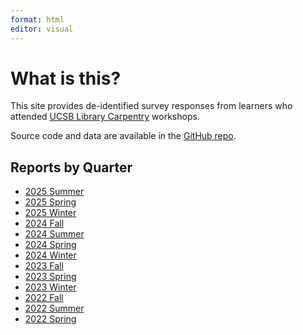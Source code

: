 ```yaml
---
format: html
editor: visual
---
```


# What is this?

This site provides de-identified survey responses from learners who attended [UCSB Library Carpentry](https://ucsbcarpentry.github.io/) workshops.

Source code and data are available in the [GitHub repo](https://github.com/UCSBCarpentry/wkshp-survey-analysis).

## Reports by Quarter

-   [2025 Summer](2025-summer-index.html)
-   [2025 Spring](2025-spring-index.html)
-   [2025 Winter](2025-winter-index.html)
-   [2024 Fall](2024-fall-index.html)
-   [2024 Summer](2024-summer-index.html)
-   [2024 Spring](2024-spring-index.html)
-   [2024 Winter](2024-winter-index.html)
-   [2023 Fall](2023-fall-index.html)
-   [2023 Spring](2023-spring-index.html)
-   [2023 Winter](2023-winter-index.html)
-   [2022 Fall](2022-fall-index.html)
-   [2022 Summer](2022-summer-index.html)
-   [2022 Spring](2022-spring-index.html)
